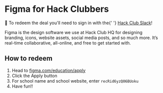
# Figma for Hack Clubbers

<p
  style={{
    background: 'rgba(255,250,240, 1)',
    padding: '8px',
    borderRadius: '.5rem',
    color: 'rgba(156,66,33,1)'
  }}
>
  💬 To redeem the deal you'll need to sign in with the{' '}
  <a href="https://hackclub.com/slack">Hack Club Slack</a>!
</p>

Figma is the design software we use at Hack Club HQ for designing branding, icons, website assets, social media posts, and so much more. It’s real-time collaborative, all-online, and free to get started with.

## How to redeem

1. Head to [figma.com/education/apply](https://figma.com/education/apply)
2. Click the Apply button
3. For school name and school website, enter <Code>recRid6yzQ06BUoku</Code>
4. Have fun!!

